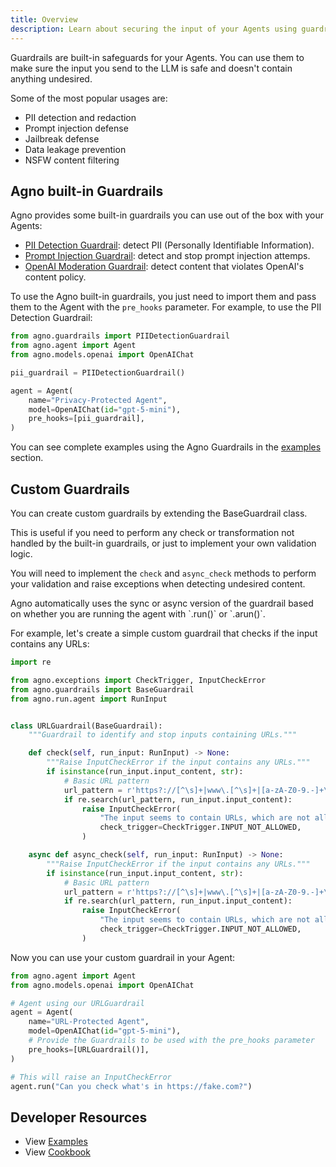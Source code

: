 ```yaml
---
title: Overview
description: Learn about securing the input of your Agents using guardrails.
---
```


Guardrails are built-in safeguards for your Agents. You can use them to make sure the input you send to the LLM is safe and doesn't contain anything undesired.

Some of the most popular usages are:

- PII detection and redaction
- Prompt injection defense
- Jailbreak defense
- Data leakage prevention
- NSFW content filtering

## Agno built-in Guardrails

Agno provides some built-in guardrails you can use out of the box with your Agents:

- [PII Detection Guardrail](/concepts/agents/guardrails/pii): detect PII (Personally Identifiable Information).
- [Prompt Injection Guardrail](/concepts/agents/guardrails/prompt-injection): detect and stop prompt injection attemps.
- [OpenAI Moderation Guardrail](/concepts/agents/guardrails/openai-moderation): detect content that violates OpenAI's content policy.

To use the Agno built-in guardrails, you just need to import them and pass them to the Agent with the `pre_hooks` parameter. For example, to use the PII Detection Guardrail:

```python
from agno.guardrails import PIIDetectionGuardrail
from agno.agent import Agent
from agno.models.openai import OpenAIChat

pii_guardrail = PIIDetectionGuardrail()

agent = Agent(
    name="Privacy-Protected Agent",
    model=OpenAIChat(id="gpt-5-mini"),
    pre_hooks=[pii_guardrail],
)
```

You can see complete examples using the Agno Guardrails in the [examples](/examples/concepts/agents/guardrails) section.

## Custom Guardrails

You can create custom guardrails by extending the BaseGuardrail class.

This is useful if you need to perform any check or transformation not handled by the built-in guardrails, or just to implement your own validation logic.

You will need to implement the `check` and `async_check` methods to perform your validation and raise exceptions when detecting undesired content.

<Check>
Agno automatically uses the sync or async version of the guardrail based on whether you are running the agent with `.run()` or `.arun()`.
</Check>

For example, let's create a simple custom guardrail that checks if the input contains any URLs:

```python
import re

from agno.exceptions import CheckTrigger, InputCheckError
from agno.guardrails import BaseGuardrail
from agno.run.agent import RunInput


class URLGuardrail(BaseGuardrail):
    """Guardrail to identify and stop inputs containing URLs."""

    def check(self, run_input: RunInput) -> None:
        """Raise InputCheckError if the input contains any URLs."""
        if isinstance(run_input.input_content, str):
            # Basic URL pattern
            url_pattern = r'https?://[^\s]+|www\.[^\s]+|[a-zA-Z0-9.-]+\.[a-zA-Z]{2,}[^\s]*'
            if re.search(url_pattern, run_input.input_content):
                raise InputCheckError(
                    "The input seems to contain URLs, which are not allowed.",
                    check_trigger=CheckTrigger.INPUT_NOT_ALLOWED,
                )

    async def async_check(self, run_input: RunInput) -> None:
        """Raise InputCheckError if the input contains any URLs."""
        if isinstance(run_input.input_content, str):
            # Basic URL pattern
            url_pattern = r'https?://[^\s]+|www\.[^\s]+|[a-zA-Z0-9.-]+\.[a-zA-Z]{2,}[^\s]*'
            if re.search(url_pattern, run_input.input_content):
                raise InputCheckError(
                    "The input seems to contain URLs, which are not allowed."
                    check_trigger=CheckTrigger.INPUT_NOT_ALLOWED,
                )
```

Now you can use your custom guardrail in your Agent:


```python
from agno.agent import Agent
from agno.models.openai import OpenAIChat

# Agent using our URLGuardrail
agent = Agent(
    name="URL-Protected Agent",
    model=OpenAIChat(id="gpt-5-mini"),
    # Provide the Guardrails to be used with the pre_hooks parameter
    pre_hooks=[URLGuardrail()],
)

# This will raise an InputCheckError
agent.run("Can you check what's in https://fake.com?")
```

## Developer Resources

- View [Examples](/examples/concepts/agents/guardrails)
- View [Cookbook](https://github.com/agno-agi/agno/tree/main/cookbook/agents/guardrails)
